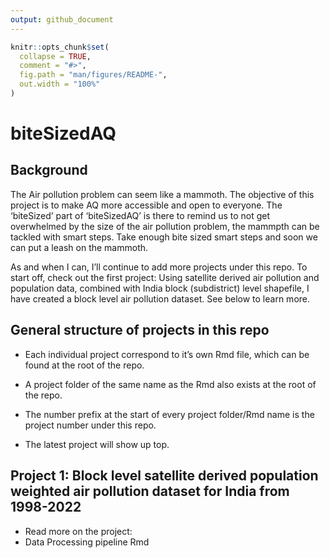```yaml
---
output: github_document
---
```


<!-- README.md is generated from README.Rmd. Please edit that file -->

```r
knitr::opts_chunk$set(
  collapse = TRUE,
  comment = "#>",
  fig.path = "man/figures/README-",
  out.width = "100%"
)
```

# biteSizedAQ

<!-- badges: start -->
<!-- badges: end -->

## Background

The Air pollution problem can seem like a mammoth. The objective of this project is to make AQ more accessible and open to everyone. The 'biteSized' part of 'biteSizedAQ' is there to remind us to not get overwhelmed
by the size of the air pollution problem, the mammpth can be tackled with smart steps. Take enough bite sized smart steps and soon we can put a leash on the mammoth. 

As and when I can, I'll continue to add more projects under this repo. To start off, check out the first project: Using satellite derived air pollution and population data, combined with India block (subdistrict) level shapefile, I have created a block level air pollution dataset. See below to learn more.

## General structure of projects in this repo

- Each individual project correspond to it's own Rmd file, which can be found at the root of the repo.

- A project folder of the same name as the Rmd also exists at the root of the repo.

- The number prefix at the start of every project folder/Rmd name is the project number under this repo.

- The latest project will show up top.


## Project 1: Block level satellite derived population weighted air pollution dataset for India from 1998-2022

- Read more on the project: 
- Data Processing pipeline Rmd





